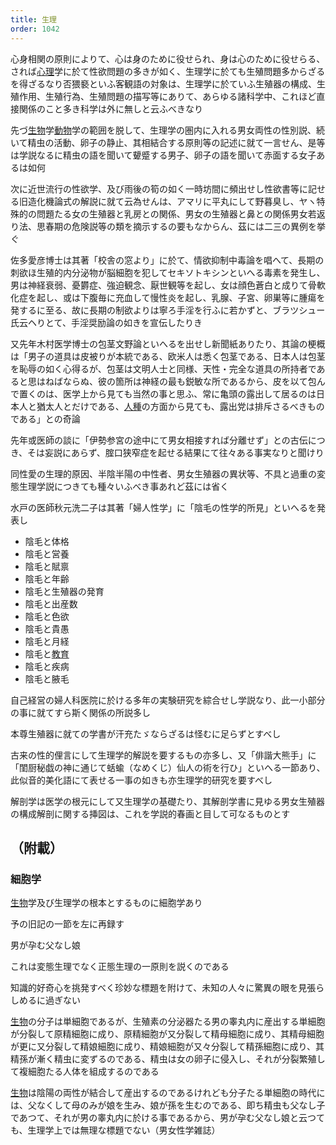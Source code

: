 ```yaml
---
title: 生理
order: 1042
---
```



心身相関の原則によりて、心は身のために役せられ、身は心のために役せらる、されば[心理](/main/41-psychology/)学に於て性欲問題の多きが如く、生理学に於ても生殖問題多からざるを得ざるなり否猥褻といふ客観語の対象は、生理学に於ていふ生殖器の構成、生殖作用、生殖行為、生殖問題の描写等にありて、あらゆる諸科学中、これほど直接関係のこと多き科学は外に無しと云ふべきなり

先づ[生物](/main/24-biology/)学[動物](/main/25-animal/)学の範囲を脱して、生理学の圏内に入れる男女両性の性別説、続いて精虫の活動、卵子の静止、其相結合する原則等の記述に就て一言せん、是等は学説なるに精虫の語を聞いて顰蹙する男子、卵子の語を聞いて赤面する女子あるは如何


次に近世流行の性欲学、及び雨後の筍の如く一時坊間に頻出せし性欲書等に記せる旧造化機論式の解説に就て云為せんは、アマリに平丸にして野暮臭し、ヤヽ特殊的の問題たる女の生殖器と乳房との関係、男女の生殖器と鼻との関係男女若返り法、思春期の危険説等の類を摘示するの要もなからん、茲には二三の異例を挙ぐ

佐多愛彦博士は其著「校舎の窓より」に於て、情欲抑制中毒論を唱へて、長期の刺欲ほ生殖的内分泌物が脳細胞を犯してセキソトキシンといへる毒素を発生し、男は神経衰弱、憂欝症、強迫観念、厭世観等を起し、女は顔色蒼白と成りて骨軟化症を起し、或は下腹毎に充血して慢性炎を起し、乳腺、子宮、卵巣等に腫瘍を発するに至る、故に長期の制欲よりは寧ろ手淫を行ふに若かずと、ブラツシュー氏云ヘりとて、手淫奨励論の如きを宣伝したりき

又先年木村医学博士の包茎文野論といへるを出せし新聞紙ありたり、其論の梗概は「男子の道具は皮被りが本統である、欧米人は悉く包茎である、日本人は包茎を恥辱の如く心得るが、包茎は文明人士と同様、天性・完全な道具の所持者であると思はねばならぬ、彼の箇所は神経の最も鋭敏な所であるから、皮を以て包んで置くのは、医学上から見ても当然の事と思ふ、常に亀頭の露出して居るのは日本人と猶太人とだけである、[人種](/main/29-race/)の方面から見ても、露出党は排斥さるべきものである」との奇論


先年或医師の談に「伊勢参宮の途中にて男女相接すれば分離せず」との古伝につき、そは妄説にあらず、腟口狭窄症を起せる結果にて往々ある事実なりと聞けり


同性愛の生理的原因、半陰半陽の中性者、男女生殖器の異状等、不具と過重の変態生理学説につきても種々いふべき事あれど茲には省く


水戸の医師秋元洗二子は其著「婦人性学」に「陰毛の性学的所見」といへるを発表し


* 陰毛と体格
* 陰毛と営養
* 陰毛と賦禀
* 陰毛と年齢
* 陰毛と生殖器の発育
* 陰毛と出産数
* 陰毛と色欲
* 陰毛と貴愚
* 陰毛と月経
* 陰毛と[教育](/main/08-education/)
* 陰毛と疾病
* 陰毛と腋毛


自己経営の婦人科医院に於ける多年の実験研究を綜合せし学説なり、此一小部分の事に就てすら斯く関係の所説多し

本尊生殖器に就ての学書が汗充たゞならざるは怪むに足らずとすべし


古来の性的俚言にして生理学的解説を要するもの亦多し、又「俳諧大熊手」に「閨厨秘戯の神に通じて蛞蝓（なめくじ）仙人の術を行ひ」といへる一節あり、此似音的美化語にて表せる一事の如きも亦生理学的研究を要すべし


解剖学は医学の根元にして又生理学の基礎たり、其解剖学書に見ゆる男女生殖器の構成解剖に関する挿図は、これを学説的春画と目して可なるものとす

## （附載）


### 細胞学

[生物](/main/24-biology/)学及び生理学の根本とするものに細胞学あり

予の旧記の一節を左に再録す

男が孕む父なし娘

これは変態生理でなく正態生理の一原則を説くのである

知識的好奇心を挑発すべく珍妙な標題を附けて、未知の人々に驚異の眼を見張らしめるに過ぎない

[生物](/main/24-biology/)の分子は単細胞であるが、生殖素の分泌器たる男の睾丸内に産出する単細胞が分裂して原精細胞に成り、原精細胞が又分裂して精母細胞に成り、其精母細胞が更に又分裂して精娘細胞に成り、精娘細胞が又々分裂して精孫細胞に成り、其精孫が漸く精虫に変ずるのである、精虫は女の卵子に侵入し、それが分裂繁殖して複細胞たる人体を組成するのである


[生物](/main/24-biology/)は陰陽の両性が結合して産出するのであるけれども分子たる単細胞の時代には、父なくして母のみが娘を生み、娘が孫を生むのである、即ち精虫も父なし子であつて、それが男の睾丸内に於ける事であるから、男が孕む父なし娘と云つても、生理学上では無理な標題でない（男女性学雑誌）